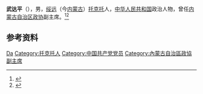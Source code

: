 '''武达平'''（{{bd|1911年||1999年|6月16日|}}），男，[[绥远|绥远]]（今[[内蒙古|内蒙古]]）[[托克托县|托克托]]人，[[中华人民共和国|中华人民共和国]]政治人物，曾任[[内蒙古自治区政协|内蒙古自治区政协]]副主席。<ref>{{Cite book|title=中华人民共和国职官志|author=何虎生, 李耀东, 向常福主编|publisher=中国社会出版社|year=2003|isbn=9787800883934|location=北京|pages=}}</ref><ref>{{Cite web|title=武达平|url=http://www.jinsui.org/lishi/wangshangjidian/_jsfyrw_/2015/0527/746.html|accessdate=2020-10-03|work=山西省晋绥文化教育发展基金会|archive-date=2020-01-24|archive-url=https://web.archive.org/web/20200124234749/http://www.jinsui.org/lishi/wangshangjidian/_jsfyrw_/2015/0527/746.html|dead-url=no}}</ref>

== 参考资料 ==
{{reflist}}

{{中国人物小作品}}

{{Authority control}}
{{DEFAULTSORT:Wu武}}
[[Category:武姓|Da]]
[[Category:托克托人|Category:托克托人]]
[[Category:中国共产党党员|Category:中国共产党党员]]
[[Category:內蒙古自治區政協副主席|Category:內蒙古自治區政協副主席]]